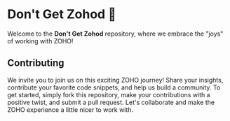
# Don't Get Zohod 🚫

Welcome to the **Don't Get Zohod** repository, where we embrace the "joys" of working with ZOHO!

 
## Contributing

We invite you to join us on this exciting ZOHO journey! Share your insights, contribute your favorite code snippets, and help us build a community. To get started, simply fork this repository, make your contributions with a positive twist, and submit a pull request. Let's collaborate and make the ZOHO experience a little nicer to work with.
